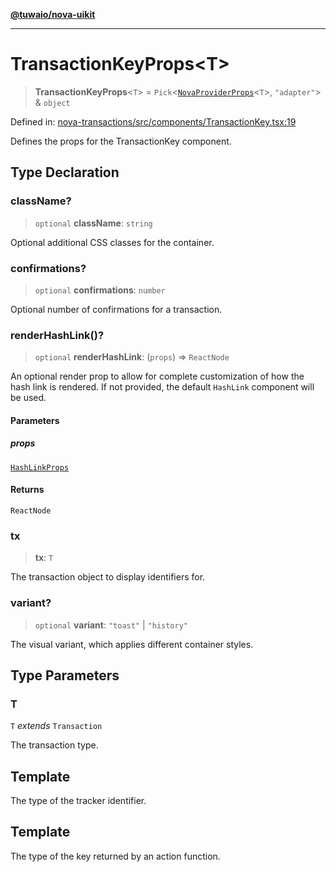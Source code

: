[**@tuwaio/nova-uikit**](../../../README.md)

***

# TransactionKeyProps\<T\>

> **TransactionKeyProps**\<`T`\> = `Pick`\<[`NovaProviderProps`](../providers/type-aliases/NovaProviderProps.md)\<`T`\>, `"adapter"`\> & `object`

Defined in: [nova-transactions/src/components/TransactionKey.tsx:19](https://github.com/TuwaIO/nova-uikit/blob/45f60c279c61da2b9dbb396a95a4e8992fb7488e/packages/nova-transactions/src/components/TransactionKey.tsx#L19)

Defines the props for the TransactionKey component.

## Type Declaration

### className?

> `optional` **className**: `string`

Optional additional CSS classes for the container.

### confirmations?

> `optional` **confirmations**: `number`

Optional number of confirmations for a transaction.

### renderHashLink()?

> `optional` **renderHashLink**: (`props`) => `ReactNode`

An optional render prop to allow for complete customization of how the hash link is rendered.
If not provided, the default `HashLink` component will be used.

#### Parameters

##### props

[`HashLinkProps`](HashLinkProps.md)

#### Returns

`ReactNode`

### tx

> **tx**: `T`

The transaction object to display identifiers for.

### variant?

> `optional` **variant**: `"toast"` \| `"history"`

The visual variant, which applies different container styles.

## Type Parameters

### T

`T` *extends* `Transaction`

The transaction type.

## Template

The type of the tracker identifier.

## Template

The type of the key returned by an action function.
